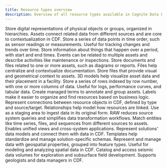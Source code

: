 ```yaml
---
title: Resource types overview
description: Overview of all resource types available in Cognite Data Fusion.
---
```


<CardGroup cols={2}>
  <Card title="Assets" href="/dev/concepts/resource_types/assets" icon="cube">
    Store digital representations of physical objects or groups, organized in hierarchies. Assets connect related data from different sources and are core to contextualization in CDF.
  </Card>
  <Card title="Time series" href="/dev/concepts/resource_types/timeseries" icon="chart-line">
    Store a series of data points in time order, such as sensor readings or measurements. Useful for tracking changes and trends over time.
  </Card>
  <Card title="Events" href="/dev/concepts/resource_types/events" icon="calendar">
    Store information about things that happen over a period, with start and end times. Events can be related to multiple assets and describe activities like maintenance or inspections.
  </Card>
  <Card title="Files" href="/dev/concepts/resource_types/files" icon="file">
    Store documents and files related to one or more assets, such as diagrams or reports. Files help centralize and contextualize documentation.
  </Card>
  <Card title="3D models" href="/dev/concepts/resource_types/3dmodels" icon="cube-3d">
    Store files that provide visual and geometrical context to assets. 3D models help visualize asset data and their placement in a facility.
  </Card>
  <Card title="Sequences" href="/dev/concepts/resource_types/sequences" icon="table">
    Store a series of rows indexed by row number, with one or more columns of data. Useful for logs, performance curves, and tabular data.
  </Card>
  <Card title="Labels" href="/dev/concepts/resource_types/labels" icon="tag">
    Create managed terms to annotate and group assets. Labels make it easier to organize and find resources based on business logic.
  </Card>
  <Card title="Relationships" href="/dev/concepts/resource_types/relationships" icon="link">
    Represent connections between resource objects in CDF, defined by type and source/target. Relationships help model how resources are linked.
  </Card>
  <Card title="RAW" href="/dev/concepts/resource_types/raw" icon="database">
    Use as a staging area to ingest data in its original form. RAW reduces source system queries and simplifies data transformation workflows.
  </Card>
  <Card title="Entity matching" href="/dev/concepts/resource_types/entity_matching" icon="wand-magic-sparkles">
    Match entities like time series, files, and sequences from different sources to assets. Enables unified views and cross-system applications.
  </Card>
  <Card title="Templates" href="/dev/concepts/resource_types/templates" icon="layer-group">
    Represent solutions' data models and connect them with data in CDF. Templates help standardize and manage solution-specific schemas.
  </Card>
  <Card title="Geospatial" href="/dev/concepts/resource_types/geospatial" icon="map">
    Represent and manage data with geospatial properties, grouped into feature types. Useful for modeling and analyzing spatial data in CDF.
  </Card>
  <Card title="Seismic" href="/dev/concepts/resource_types/seismic" icon="waveform-lines">
    Catalog and access seismic data volumes for exploration and subsurface field development. Supports geologists and data managers in CDF.
  </Card>
</CardGroup>
